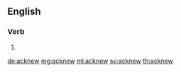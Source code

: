 ==English==

===Verb===
{{head|en|verb form}}

# {{en-past of|acknow}}

[[de:acknew]]
[[mg:acknew]]
[[ml:acknew]]
[[sv:acknew]]
[[th:acknew]]